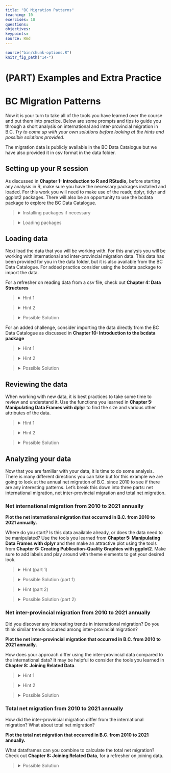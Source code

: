 ```yaml
---
title: "BC Migration Patterns"
teaching: 10
exercises: 10
questions:
objectives:
keypoints:
source: Rmd
---
```



```r
source("bin/chunk-options.R")
knitr_fig_path("14-")
```

# (PART) Examples and Extra Practice {-}

# BC Migration Patterns {-}

Now it is your turn to take all of the tools you have learned over the course and put them into practice.
Below are some prompts and tips to guide you through a short analysis on international and inter-provincial migration in B.C.
*Try to come up with your own solutions before looking at the hints and possible solutions provided*.

The migration data is publicly available in the BC Data Catalogue but we have also provided it in csv format in the data folder.

## Setting up your R session

As discussed in **Chapter 1: Introduction to R and RStudio,** before starting any analysis in R, make sure you have the necessary packages installed and loaded.
For this work you will need to make use of the readr, dplyr, tidyr and ggplot2 packages.
There will also be an opportunity to use the bcdata package to explore the BC Data Catalogue.

> <details>
> <summary>
> Installing packages if necessary
> </summary>
> ```{r, eval = FALSE}
> install.packages("readr")
> install.packages("dplyr")
> install.packages("tidyr")
> install.packages("ggplot2")
> install.packages("bcdata")
> ```
> </details>

> <details>
> <summary>
> Loading packages
> </summary>
> ```{r, message = FALSE}
> library(readr)
> library(dplyr)
> library(tidyr)
> library(ggplot2)
> library(bcdata)
> ```
> </details>

## Loading data

Next load the data that you will be working with.
For this analysis you will be working with international and inter-provincial migration data.
This data has been provided for you in the data folder, but it is also available from the BC Data Catalogue.
For added practice consider using the bcdata package to import the data.

For a refresher on reading data from a csv file, check out **Chapter 4: Data Structures**

> <details>
> <summary>
> Hint 1
> </summary>
> Use the read_csv function
> </details>

> <details>
> <summary>
> Hint 2
> </summary>
> Review the help pages if needed
> ```{r, message = FALSE, eval = FALSE}
> ?read_csv
> ```
> </details>

> <details>
> <summary>
> Possible Solution
> </summary>
> ```{r, message = FALSE}
> international <- read_csv(file = "data/international_migration.csv")
> interprovincial <- read_csv(file = "data/interprovincial_migration.csv")
> ```
> </details>

For an added challenge, consider importing the data directly from the BC Data Catalogue as discussed in **Chapter 10: Introduction to the bcdata package**

> <details>
> <summary>
> Hint 1
> </summary>
> Use the bcdc_search function to search the data catalogue for records relating to migration
> ```{r, message = FALSE, eval = FALSE}
> bcdc_search("migration")
> ```
> </details>

> <details>
> <summary>
> Hint 2
> </summary>
> The first title from the resulting search Inter-provincial and International migration (csv) sounds correct.
> Use the record ID to find the IDs for the desired data sets (or resources).
> ```{r, message = FALSE}
> migration_resources <- bcdc_tidy_resources('56610cfc-02ba-41a7-92ef-d9609ef507f1')
> migration_resources %>% select(name, id)
> ```
> </details>

> <details>
> <summary>
> Possible Solution
> </summary>
> Import the first two resources, interprovincial_migration and international_migration.
> ```{r, message = FALSE}
> international <- bcdc_get_data(record = "56610cfc-02ba-41a7-92ef-d9609ef507f1",
>                          resource = "c99d63f6-5ec4-4ac0-9c07-c0352f2f1928")
>                          
> interprovincial <- bcdc_get_data(record = "56610cfc-02ba-41a7-92ef-d9609ef507f1",
>                      resource = "95579825-bfa2-4cab-90fa-196e0ecc8626")
> ```
> </details>

## Reviewing the data

When working with new data, it is best practices to take some time to review and understand it.
Use the functions you learned in **Chapter 5: Manipulating Data Frames with dplyr** to find the size and various other attributes of the data.

> <details>
> <summary>
> Hint 1
> </summary>
> -   What are the columns in the international migration data, how are they related?
> -   What are the columns in the inter-provincial migration data, how are they related?
> -   How does the structure of the inter-provincial data differ from the international data?
> -   What is the frequency of the data (Annual, Quarterly, Monthly, etc.)?
> -   Is there anything else worth noting?
> </details>

> <details>
> <summary>
> Hint 2
> </summary>
> Consider using some of the following functions: `summary()`, `str()`, `dim()`, `nrow()`, `names()`, `head()`
> </details>

> <details>
> <summary>
> Possible Solution
> </summary>
> **International migration data:**
>
> -   The international migration data has 204 rows and 8 columns.
> -   The data is recorded quarterly from 1971 to 2022.
> -   The column names are Year, Quarter, Immigrants, Emigrants, Net_non_permanent_residents, Net_temporary_emigrants, Returning_emigrants, Net_migration.
> -   The column Net_migration can be calculated from the other columns as: `Net_migration = Immigrants - Emigrants + Net_non_permanent_residents - Net_temporary_emigrants + Returning_emigrants`
> -   This dataframe only contains values for B.C.
>
>
> **Inter-provincial migration data:**
>
> -   The inter-provincial migration data has 2,572 rows and 17 observations.
> -   The data is also recorded quarterly from 1971 to 2022.
> -   The column names are Year, Quarter, Origin, Acronyms of the 10 provinces and 3 territories, Total.
> -   This data is set up in a crosstab structure where, for example, a value in a row with Origin = "B.C." in the column "N.L." represents the number of people that migrated from B.C. to N.L. in that year and quarter.
> -   The Total column is equal to the sum of all of the provincial/territorial columns and represents the total number of people that migrated "OUT" of the province/territory listed in the Origin column for that year and quarter.
> -   This dataframe contains all of the inter-provincial migration across Canada.
> </details>

## Analyzing your data

Now that you are familiar with your data, it is time to do some analysis.
There is many different directions you can take but for this example we are going to look at the annual net migration of B.C.
since 2010 to see if there are any interesting patterns.
Let's break this down into three parts: net international migration, net inter-provincial migration and total net migration.

### Net international migration from 2010 to 2021 annually

**Plot the net international migration that occurred in B.C. from 2010 to 2021 annually.**

Where do you start?
Is this data available already, or does the data need to be manipulated?
Use the tools you learned from **Chapter 5: Manipulating Data Frames with dplyr** and then make an attractive plot using the tools from **Chapter 6: Creating Publication-Quality Graphics with ggplot2**.
Make sure to add labels and play around with theme elements to get your desired look.

> <details>
> <summary>
> Hint (part 1)
> </summary>
> You will need to manipulate the data before plotting.
> Consider the which years are to be plotted and the frequency.
> Consider what column/columns contain the most relevant data.
> </details>

> <details>
> <summary>
> Possible Solution (part 1)
> </summary>
> Filter the data for the correct years to be included (greater than or equal to 2010 but less than 2022).
> To get the annual amount, group by year and sum Net_migration.
>
> ```{r, message = FALSE}
> plot_data_net_international <- international %>%
>   filter(Year >= 2010, Year < 2022) %>%
>   group_by(Year) %>%
>   summarize(Net_international = sum(Net_migration))
> ```
> </details>

> <details>
> <summary>
> Hint (part 2)
> </summary>
> Start with a basic plot.
> What is the mapping?
> What geom would work best?
> ```{r, message = FALSE, eval = FALSE}
> ggplot(data = plot_data_net_international, mapping = aes(x = ??, y = ??)) +
> geom_??
> ```
> </details>

> <details>
> <summary>
> Possible Solution (part 2)
> </summary>
> Here is a possible plot.
> Try to make your plot even more polished/customized.
> ```{r, message = FALSE}
> ggplot(plot_data_net_international, aes(x = Year, y = Net_international)) +
>   geom_line() +
>   geom_point(color = "blue") +
>   labs(title = "Net international migration in B.C.",
>        subtitle = "Annually from 2010 to 2021",
>        y = "") +
>   theme_light() +
>   theme()
> ```
> </details>

### Net inter-provincial migration from 2010 to 2021 annually

Did you discover any interesting trends in international migration?
Do you think similar trends occurred among inter-provincial migration?

**Plot the net inter-provincial migration that occurred in B.C. from 2010 to 2021 annually.**

How does your approach differ using the inter-provincial data compared to the international data?
It may be helpful to consider the tools you learned in **Chapter 8: Joining Related Data**.

> <details>
> <summary>
> Hint 1
> </summary>
> Net inter-provincial migration is not provided in the inter-provincial data so you will need to calculate it.
> Consider how you would manipulate the data to get the total "IN" migration to B.C., then consider how you would get the total "OUT" migration from B.C.
> </details>

> <details>
> <summary>
> Hint 2
> </summary>
> The column B.C. in the data represents all of the migration "IN" to B.C.
> The Total column represents the total amount of "OUT" for the province/territory listed in the Origin column.
> </details>

> <details>
> <summary>
> Possible Solution
> </summary>
> Calculate the annual "IN" migration with the following:
> ```{r, message = FALSE}
> in_prov <- interprovincial %>%
>   filter(Year >= 2010, Year < 2022) %>%
>   group_by(Year) %>%
>   summarize(In_provincial = sum(B.C.))
> ```
> Calculate the annual "OUT" migration with the following:
> ```{r, message = FALSE}
> out_prov <- interprovincial %>%
>   filter(Year >= 2010, Year < 2022) %>%
>   filter(Origin == "B.C.") %>%
>   group_by(Year)  %>%
>   summarize(Out_provincial = sum(Total))
> ```
> Join the two dataframes to calculate the "NET" migration.
> ```{r, message = FALSE}
> plot_data_net_interprovincial <- in_prov %>%
>   left_join(out_prov, by = c("Year")) %>%
>   mutate(Net_provincial = In_provincial - Out_provincial)
> ```
> Create a plot.
> ```{r, message = FALSE}
> ggplot(plot_data_net_interprovincial, aes(x = Year, y = Net_provincial)) +
>   geom_line() +
>   geom_point(color = "blue") +
>   labs(title = "Net interprovincial migration in B.C.",
>        subtitle = "Annually from 2010 to 2021",
>        y = "") +
>   theme_light() +
>   theme()
> ```
> </details>

### Total net migration from 2010 to 2021 annually

How did the inter-provincial migration differ from the international migration?
What about total net migration?

**Plot the total net migration that occurred in B.C. from 2010 to 2021 annually.**

What dataframes can you combine to calculate the total net migration?
Check out **Chapter 8: Joining Related Data**, for a refresher on joining data.

> <details>
> <summary>
> Possible Solution
> </summary>
> Combine the two plot_data dataframes that you created in the previous steps.
> Join by year.
> Then, calculate the total net migration by summing the international and inter-provincial.
> ```{r, message = FALSE}
> plot_data_total_net_migration <- plot_data_net_international %>%
>   left_join(plot_data_net_interprovincial, by = c("Year")) %>%
>   mutate(Net_migration = Net_international + Net_provincial)
> ```
> Create a plot.
> ```{r, message = FALSE}
>  ggplot(plot_data_total_net_migration, aes(x = Year, y = Net_migration)) +
>    geom_line() +
>    geom_point(color = "blue") +
>    labs(title = "Total net migration in B.C.",
>         subtitle = "Annually from 2010 to 2021",
>         y = "") +
>    theme_light() +
>    theme()
> ```
> </details>

<!-- ** stop here ** -->

<!-- Below contains some additional examples but is incomplete and un-formatted. -->

<!-- On average, does provincial/international migration vary depending on the time of year. -->

<!-- Is there a quarter that has more international migration, more provincial migration, more out/in, etc.  -->

<!-- Note: international IN = Immigrants + Net non-permanent Residents + Returning emigrants -->

<!--       international OUT = Emigrants + Net temporary emigrants -->

<!-- ```{r} -->

<!--  mig2 <- mig %>%  -->

<!--   mutate(in_inter = Immigrants + Net_non_permanent_residents + Returning_emigrants, -->

<!--          out_inter = Emigrants + Net_temporary_emigrants) -->

<!-- mig2 %>% -->

<!--   group_by(Quarter) %>% -->

<!--   summarize(avg_out_prov = mean(out_prov), -->

<!--             avg_out_inter = mean(out_inter), -->

<!--             avg_in_prov = mean(in_prov), -->

<!--             avg_in_inter = mean(in_inter), -->

<!--             avg_net_mig = mean(total_net)) -->

<!-- ## Q2, Q3 (Apr-Sep) more people coming and going -->

<!-- ## Q1, Q4 (Oct-March) lower time for migration in the year -->

<!-- ## Does not differ much whether provincial, international, in or out -->

<!-- ``` -->

<!-- plot over the years to see if the trends align with the averages; make separate charts for in/out, prov/international -->

<!-- ```{r} -->

<!-- ## have to prep data for ploting -->

<!-- plot_data_1 <- mig2 %>% -->

<!--   select(Year, Quarter, out_prov, out_inter, in_prov, in_inter, total_net) %>% -->

<!--   pivot_longer(-c(Year, Quarter), names_to = "mig_type", values_to = "values") %>% -->

<!--   mutate(Quarter = factor(Quarter, levels = c(1, 2 ,3, 4))) -->

<!-- ggplot(data = plot_data_1, mapping = aes(x = Year, y = values)) + -->

<!--   geom_line(aes(color = Quarter)) +  -->

<!--   facet_wrap(facets = vars(mig_type)) -->

<!-- ``` -->

<!-- plot data from last 5 years -->

<!-- ```{r} -->

<!-- ggplot(data = plot_data_1 %>% filter(Year >= 2018), mapping = aes(x = Year, y = values)) + -->

<!--   geom_line(aes(color = Quarter)) +  -->

<!--   facet_wrap(facets = vars(mig_type)) -->

<!-- ## due to timing of pandemic, Q2/Q3 which normally have the most migration, had the least international in migration in 2020 -->

<!-- ## so far in 2022, there has been a big recovery in international in - surpassing pre-pandemic numbers, similar increases seen in prov mig (in & out) -->

<!-- ``` -->

<!-- what regions most impacted by pandemic with regards to prov migration -->

<!-- (Atlantic Provinces = N.L., P.E.I., N.S., N.B.; -->

<!--  Central Canada = Que., Ont.; -->

<!--  Prairie Provinces = Man., Sask., Alta.; -->

<!--  West Coast = B.C.; -->

<!--  Northern Territories = Y.T., N.W.T., Nvt.) -->

<!-- ```{r, interprov-all} -->

<!-- ## find the net provincial migration for all provinces -->

<!-- net_prov <- interprov %>% -->

<!--   rename(Out = Total) %>% -->

<!--   pivot_longer(-c(Year, Quarter, Origin, Out), names_to = "Destination", values_to = "n") %>% -->

<!--   group_by(Year, Quarter, Destination) %>% -->

<!--   mutate("In" = sum(n)) %>% -->

<!--   filter(Origin == Destination) %>% -->

<!--   mutate(Net = In - Out) %>% -->

<!--   ## note province and destination are now equal, only need to retain one,  -->

<!--   ## remember to ungroup -->

<!--   ungroup() %>% -->

<!--   select(Year, Quarter, Province = Origin, Out, In, Net) -->

<!-- net_regions <- net_prov %>% -->

<!--   mutate(Region = case_when(Province %in% c("N.L.", "P.E.I.", "N.S.", "N.B.") ~ "Atlantic Provinces", -->

<!--                             Province %in% c("Que.", "Ont.") ~ "Central Canada", -->

<!--                             Province %in% c("Man.", "Sask.", "Alta.") ~ "Prairie Provinces", -->

<!--                             Province == "B.C." ~ "West Coast", -->

<!--                             Province %in% c("Y.T.", "N.W.T.", "Nvt.") ~ "Northern Territories")) %>% -->

<!--   group_by(Year, Quarter, Region) %>% -->

<!--   summarize(In = sum(In), -->

<!--             Out = sum(Out), -->

<!--             Net = sum(Net)) -->

<!-- net_reg_annual <- net_regions %>% -->

<!--   group_by(Year, Region) %>% -->

<!--   summarize(In = sum(In), -->

<!--             Out = sum(Out), -->

<!--             Net = sum(Net)) -->

<!-- ``` -->

<!-- plot -->

<!-- ```{r} -->

<!-- ## filter 2010-2021 -->

<!-- ggplot(net_reg_annual %>% filter(Year >= 2010, Year < 2022), aes(x = Year, y = Net)) + -->

<!--   geom_line(aes(color = Region)) + -->

<!--   geom_point() -->

<!-- ## Atlantic provinces/BC saw a increases in net mig 2020=2021 -->

<!-- ## Central Canada saw a big decrease in net mig 2020-2021 -->

<!-- ``` -->

<!-- What regions were BC-ians coming, going to, did the main origin, destination change over the pandemic? -->

<!-- ```{r} -->

<!-- ## -->

<!-- main_orig <- interprov %>% -->

<!--   filter(Year >= 2012) %>% -->

<!--   select(Year, Quarter, Origin, B.C.) %>% -->

<!--   group_by(Year, Origin) %>% -->

<!--   summarize(values = sum(B.C.)) %>% -->

<!--   mutate(max = max(values)) %>% -->

<!--   filter(values == max) -->

<!-- #Main destination province over last 10 years -->

<!-- main_dest <- interprov %>% -->

<!--   filter(Origin == "B.C.", Year >= 2012) %>% -->

<!--   group_by(Year, Origin) %>% -->

<!--   summarize_all(sum) %>% -->

<!--   pivot_longer(-c(Year, Quarter, Origin, Total), names_to = "province", values_to = "values") %>% -->

<!--   mutate(max = max(values)) %>% -->

<!--   filter(values == max) -->

<!-- ## least origin, least destination -->

<!-- ``` -->
